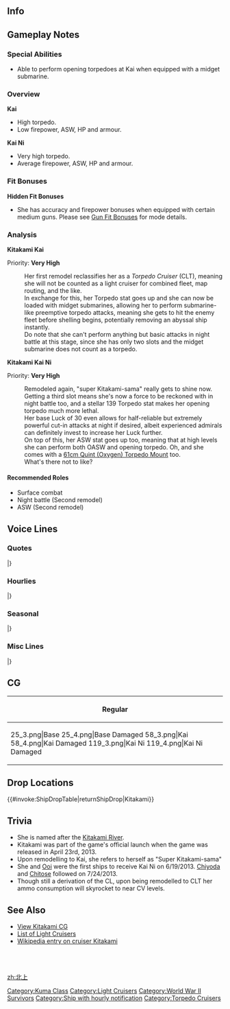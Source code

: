 ==Info==
{{KanmusuInfo|ID=020}}
{{KanmusuInfo|ID=098}}
{{KanmusuInfo|ID=115}}

==Gameplay Notes==
===Special Abilities===
* Able to perform opening torpedoes at Kai when equipped with a midget submarine.

===Overview===
'''Kai'''
* High torpedo.
* Low firepower, ASW, HP and armour.

'''Kai Ni'''
* Very high torpedo.
* Average firepower, ASW, HP and armour.

===Fit Bonuses===
{{:{{BASEPAGENAME}}/Equipment Bonuses}}
{{clear}}

'''Hidden Fit Bonuses'''
* She has accuracy and firepower bonuses when equipped with certain medium guns. Please see [[Gun Fit Bonuses]] for mode details.

===Analysis===
'''Kitakami Kai'''

Priority: '''Very High'''

:Her first remodel reclassifies her as a ''Torpedo Cruiser'' (CLT), meaning she will not be counted as a light cruiser for combined fleet, map routing, and the like.
:In exchange for this, her Torpedo stat goes up and she can now be loaded with midget submarines, allowing her to perform submarine-like preemptive torpedo attacks, meaning she gets to hit the enemy fleet before shelling begins, potentially removing an abyssal ship instantly.
:Do note that she can't perform anything but basic attacks in night battle at this stage, since she has only two slots and the midget submarine does not count as a torpedo.


'''Kitakami Kai Ni'''

Priority: '''Very High'''

:Remodeled again, "super Kitakami-sama" really gets to shine now.
:Getting a third slot means she's now a force to be reckoned with in night battle too, and a stellar 139 Torpedo stat makes her opening torpedo much more lethal.
:Her base Luck of 30 even allows for half-reliable but extremely powerful cut-in attacks at night if desired, albeit experienced admirals can definitely invest to increase her Luck further.
:On top of this, her ASW stat goes up too, meaning that at high levels she can perform both OASW and opening torpedo. Oh, and she comes with a [[61cm Quint (Oxygen) Torpedo Mount]] too.
:What's there not to like?



====Recommended Roles====
* Surface combat
* Night battle (Second remodel)
* ASW (Second remodel)

==Voice Lines==
===Quotes===
{{ShipquoteHeader}}
{{ShipquoteKai
|scenario = Introduction
|origin = アタシは軽巡、北上。まーよろしく。
|translation = I'm the light cruiser, Kitakami. Well, nice to meet you.
|audio = Kitakami-Introduction.ogg
}}
{{ShipquoteKai
|scenario = Introduction
|kai = yes
|origin = 新しい北上、それが私。酸素魚雷を満載してちょっと大人になったでしょ？
|translation = It's the new me. Do I look a bit more mature when I'm fully loaded with oxygen torpedoes?
|audio = KitakamiKai-Introduction.ogg
}}
{{ShipquoteKai
|scenario = Library
|origin = 球磨型軽巡洋艦の３番艦、北上だよー。
んあ？そう、大井っちとは親友。酸素魚雷を打ちまくる重雷装巡洋艦にステップアップできるってさ。
やってみる？
|translation = I'm the 3rd ship of the Kuma-class light cruisers, Kitakami.
Wha? Yeah, Ooicchi is my best friend. I heard that I can go a step up and become a torpedo cruiser that can launch barrages of torpedoes.<ref>She was converted into a [https://en.wikipedia.org/wiki/Torpedo_cruiser torpedo cruiser] in 1941.</ref>
Wanna try?
|audio = Kitakami-Library.ogg
}}
{{ShipquoteKai
|scenario = Library
|kai = yes
|origin = 九三式酸素魚雷を満載、片舷20門、全40門の魚雷発射管を誇る、重雷装艦へと改装されたスーパー北上さまだよ。
その威力は圧倒的と言われていたけれど、活躍する機会が微妙になかったんだよね。ちぇっ。
|translation = I'm the remodelled heavy torpedo ship fully loaded with 20 Type 93 Oxygen Torpedoes per side and capabale of launching 40 in total, Super Kitakami-sama.<ref>The 'heavy' in her classification is referring to the amount of torpedoes she carried.</ref>
I was said to have overwhelming power but it proved difficult for me to demonstrate that.<ref>Theoretically torpedo cruisers were powerful on paper seeing as torpedoes had longer range than contemporary battleship guns and were still capable of taking out ships. However, the development of naval aviation and submarine warfare put an end to that because torpedoes could be detected further out and evaded.</ref> Tch.
|audio = KitakamiKai-Library.ogg
}}
{{ShipquoteKai
|scenario = Secretary 1
|origin = 駆逐艦？あぁ、ウザイ。
|translation = Destroyers? Ah, they're annoying.
|audio = Kitakami-Secretary_1.ogg
}}
{{ShipquoteKai
|scenario = Secretary 1
|kai = yes
|origin = 九三式酸素魚雷満載で重いわ～。
|translation = A full load of Type 93 Oxygen Torpedoes is heavy~
|audio = KitakamiKai-Secretary_1.ogg
}}
{{ShipquoteKai
|scenario = Secretary 2
|origin = 大井っち何さー？あ…なんだ、提督か。
|translation = What is it Ooicchi? Ah... it's just you, Admiral.
|audio = Kitakami-Secretary_2.ogg
}}
{{ShipquoteKai
|scenario = Secretary 2
|kai = yes
|origin = んぉー？何ー？提督…もう何なのさぁ…いいけどさぁ。
|translation = Hmm~? What is it? What... are you doing, Admiral... I don't mind though.
|audio = KitakamiKai-Secretary_2.mp3
}}
{{ShipquoteKai
|scenario = Secretary 3
|origin = ぅあぁ～大井っち身体触るのやめてよー。…って、提督じゃん、何やってんの？<ref>Returns to this line on Kai Ni.</ref>
|translation = Uwah~ Stop touching my body, Ooicchi... Hey, it's you, what are you doing, Admiral?
|audio = Kitakami-Secretary_3.ogg
}}
{{ShipquoteKai
|scenario = Secretary 3
|kai = yes
|origin = あ、あれ？あれはちょっと積みたくないなぁ…
|translation = H-huh? I don't really want to load those up...
|audio = KitakamiKai-Secretary_3.ogg
}}
{{ShipquoteKai
|scenario = Secretary Idle
|origin = 何かこう、肩がこるよねー肩が。まだあたし若いんだけどねー。やっぱ魚雷がちょっと重いんかねー。
|translation = Somehow my shoulders have gotten all stiff. Even though I'm still young. I guess torpedoes really are a bit heavy.
|audio = Kitakami-Idle.ogg
}}
{{ShipquoteKai
|scenario = Secretary (Married)
|origin = 提督？どうした？落ち込んでんの？らしくないじゃん！大丈夫だって。
|translation = Admiral? What's wrong? Are you feeling down? That's not like you! It'll be fine.
|audio = Kitakami-Secretary_Married.ogg
}}
{{ShipquoteKai
|scenario = Wedding
|origin = え？提督あたしのこと気になってんの～？そりゃあ趣味いいね、実にいいよ！
|translation =Eh? Are you interested in me, Admiral? You've got good taste, really good taste!
|audio = Kitakami-Wedding.ogg
}}
{{ShipquoteKai
|scenario = Wedding
|kai = yes
|origin = 提督、お願いがあるんだけどさ。…あの武器だけは、やっぱ載せないでよね。…頼んだよ…！
|translation =I have a favour to ask, Admiral... Please don't equip me with those weapons... Please...!<ref>A reference to the [https://en.wikipedia.org/wiki/Kaiten Kaiten] suicide torpedoes that she was modified to carry.</ref>
|audio = KitakamiKai-Wedding.ogg
}}
{{ShipquoteKai
|scenario = Wedding
|kai2 = yes
|origin = まぁ、なんてーの？そうねぇ…いい感じじゃん？最近…まぁ、なんかそう思うんだよね、うん…まぁ、そんな感じ？
|translation =Well, how do I say this? Oh right... Doesn't this feel nice? Lately... Well, I've been feeling something like that. Yup... Well, just like this?
|audio = KitakamiKai2-Wedding.ogg
}}
{{ShipquoteKai
|scenario = Player's Score
|origin = 提督に連絡だよ。はい。
|translation = It's a message for you, Admiral. Yes.
|audio = Kitakami-Looking_At_Scores.ogg
}}
{{ShipquoteKai
|scenario = Player's Score
|kai = yes
|origin = 提督に連絡ですよ。はい。
|translation = It's a message for you, Admiral. Yes.<ref>Only a very slight variation in the sentence ending particle compared to her base line.</ref>
|audio = KitakamiKai-Looking_At_Scores.ogg
}}
{{ShipquoteKai
|scenario = Player's Score
|kai2 = yes
|origin = おぉ～、そうねぇ、情報は見ないとねぇ。
|translation = Oh~ that's right. You need to see the intelligence.
|audio = KitakamiKai2-Looking_At_Scores.ogg
}}
{{ShipquoteKai
|scenario = Joining the Fleet
|origin = 水雷戦隊、出るよ。
|translation = Torpedo squadron, heading out.
|audio = Kitakami-Joining_A_Fleet.ogg
}}
{{ShipquoteKai
|scenario = Joining the Fleet
|kai = yes
|origin = 重雷装巡洋艦北上、出撃します！
|translation = Torpedo cruiser, Kitakami, sortieing!
|audio = KitakamiKai-Joining_A_Fleet.ogg
}}
{{ShipquoteKai
|scenario = Equipment 1
|origin = うん、強化は好き。どんどんやって！
|translation = Yup, I like reinforcement. Let's do this!
|audio = Kitakami-Equipment_1.ogg
}}
{{ShipquoteKai
|scenario = Equipment 1
|kai = yes
|origin = どんどん強化して。良い船になるから。
|translation = Keep on reinforcing me. I'll become a great ship.
|audio = KitakamiKai-Equipment_1.ogg
}}
{{ShipquoteKai
|scenario = Equipment 1
|kai2 = yes
|origin = どんどん強化して、いい船になるからさ♪
|translation = Keep on reinforcing me. I'll become a great ship♪
|audio = KitakamiKai2-Equipment_1.ogg
}}
{{ShipquoteKai
|scenario = Equipment 2
|origin = いいね～。痺れるね～。ありがとね。<ref>Returns to this line on Kai Ni.</ref>
|translation = This is nice~ It gives me the chills~ Thanks~
|audio = Kitakami-Equipment_2.ogg
}}
{{ShipquoteKai
|scenario = Equipment 2
|kai = yes
|origin = 大井っちの方は大丈夫？そう？
|translation = Is it going well on Ooichi's end? Really?
|audio = KitakamiKai-Equipment_2.ogg
}}
{{ShipquoteKai
|scenario = Equipment 3
|origin = まあまあか…
|translation = This is so-so I guess...
|audio = Kitakami-Equipment_3.ogg
}}
{{ShipquoteKai
|scenario = Equipment 3
|kai = yes
|origin = やっちゃいましょ～。
|translation = Let's do this~
|audio = KitakamiKai-Equipment_3.ogg
}}
{{ShipquoteKai
|scenario = Supply
|origin = 補給？ありがとね。
|translation = A resupply? Thanks.
|audio = Kitakami-Supply.mp3
}}
{{ShipquoteKai
|scenario = Docking (Minor Damage)
|origin = ごめーん、ちょっと壊しちゃったよ。
|translation = Sorry, I got a bit banged up.
|audio = Kitakami-Docking_Minor.ogg
}}
{{ShipquoteKai
|scenario = Docking (Minor Damage)
|kai = yes
|origin = う～んやっぱ難しいよね～この船。
|translation = Yeah, this vessel is definitely a problem.
|audio = KitakamiKai-Docking_Minor.ogg
}}
{{ShipquoteKai
|scenario = Docking (Major Damage)
|origin = 仕方ないでしょ！？装甲、紙なのよ…。
|translation = I couldn't help it you know!? I have paper for armour...<ref>She only had a 64mm belt which wasn't much by cruiser standards.</ref>
|audio = Kitakami-Docking_Major.ogg
}}
{{ShipquoteKai
|scenario = Docking (Major Damage)
|kai = yes
|origin = まぁ～難しいよね～。とりあえず直すね～。
|translation = Well, this is a problem~ First things first, I'll go get repaired~
|audio = KitakamiKai-Docking_Major.ogg
}}
{{ShipquoteKai
|scenario = Docking (Major Damage)
|kai2 = yes
|origin = まあ風呂もいいよね～。ね、大井っち？
|translation = Well baths are nice too~ Right, Ooicchi?
|audio = KitakamiKai2-Docking_Major.ogg
}}
{{ShipquoteKai
|scenario = Construction
|origin = 新しい艦が進水したってさー。
|translation = A new ship has been launched.
|audio = Kitakami-Construction.ogg
}}
{{ShipquoteKai
|scenario = Construction
|kai2 = yes
|origin = 新しい艦が進水しましたよっと。
|translation = I said, a new ship has been launched.
|audio = KitakamiKai-Construction.ogg
}}
{{ShipquoteKai
|scenario = Returning from Sortie
|origin = あ。艦隊が帰ってきたねー。
|translation = Ah. The fleet has come back.
|audio = Kitakami-Returning_From_Sortie.ogg
}}
{{ShipquoteKai
|scenario = Returning from Sortie
|kai = yes
|origin = あら？艦隊が帰ってきましたね。
|translation = Oh? The fleet has come back.
|audio = KitakamiKai-Returning_From_Sortie.ogg
}}
{{ShipquoteKai
|scenario = Starting a Sortie
|origin = 出撃します。大井っち、いっくよー。
|translation = I'm sortieing. Let's go, Ooicchi.
|audio = Kitakami-Starting_A_Sortie.ogg
}}
{{ShipquoteKai
|scenario = Starting a Sortie
|kai = yes
|origin = まぁ大井っちと組めば最強だよね♪
|translation = Well I'm the strongest when paired with Ooicchi♪
|audio = KitakamiKai-Starting_A_Sortie.ogg
}}
{{ShipquoteKai
|scenario = Starting a Battle
|origin = 敵艦発見！砲雷撃戦、よーい！
|translation = Enemy ships spotted! Prepare for combat!
|audio = Kitakami-Battle_Start.ogg
}}
{{ShipquoteKai
|scenario = Starting a Battle
|kai = yes
|origin = 20射線の酸素魚雷、2回いきますよー。
|translation = I'm going to fire 20 oxygen torpedoes twice~
|audio = KitakamiKai-Battle_Start.ogg
}}
{{ShipquoteKai
|scenario = Starting a Battle
|kai2 = yes
|origin = 単装砲って、何気にわびさびよね～
|translation = These single guns have a certain asthetic.
|audio = KitakamiKai2-Battle_Start.ogg
}}
{{ShipquoteKai
|scenario = Attack
|origin = まぁ、あたしはやっば、基本雷撃よねー。
|translation = Well, a torpedo strike is standard when I'm attacking.
|audio = Kitakami-Attack.ogg
}}
{{ShipquoteKai
|scenario = Attack
|kai = yes
|origin = 40門の魚雷は伊達じゃないから！
|translation = My 40 torpedo tubes aren't just for show!
|audio = KitakamiKai-Attack.ogg
}}
{{ShipquoteKai
|scenario = Attack
|kai2 = yes
|origin = 40門の酸素魚雷は伊達じゃないからねっと。
|translation = I told you my 40 oxygen torpedo tubes aren't just for show!
|audio = KitakamiKai2-Attack.ogg
}}
{{ShipquoteKai
|scenario = Night Battle Attack
|origin = 単装砲って、何気にわびさびよねー。
|translation = These single guns have a certain asthetic.<ref>"Wabisobi" (侘び寂び) is the astethic sense in Japanese art emphasising quiet simplicity and subdued refinement.</ref>
|audio = Kitakami-Night_Attack.ogg
}}
{{ShipquoteKai
|scenario = Night Battle Attack
|kai = yes
|origin = まあ…主砲は…そう…まあ…そうね…
|translation = Well... my main guns are... you know... well... yeah...<ref>She had 3 guns removed to fit all the extra torpedo tubes.</ref>
|audio = KitakamiKai-Night_Attack.ogg
}}
{{ShipquoteKai
|scenario = Night Battle
|origin = さーて、追い込みますよ～ついてきて！
|translation = Alright, let's run them down. Follow me!
|audio = Kitakami-Night_Battle.ogg
}}
{{ShipquoteKai
|scenario = Night Battle
|kai = yes
|origin = ギッタギタにしてあげましょうかね！
|translation = I'm going to pound you into paste!<ref>Gittagita is an onomatopoeic word meaning 'to severely beat up'.</ref>
|audio = KitakamiKai-Night_Battle.ogg
}}
{{ShipquoteKai
|scenario = MVP
|origin = なんかでっかい改造の話もあるけどさぁ、あたしはこのままでも、けっこう気に入ってるんだけどなー。
|translation = I keep telling you about my big remodel, but I actually kind of like the way I am now.
|audio = Kitakami-MVP.ogg
}}
{{ShipquoteKai
|scenario = MVP
|kai = yes
|origin = ふふん…これが重雷装艦の実力ってやつよ…あ～よかった～活躍できて～。
|translation = Fufun... This is the power of a heavy torpedo ship... Ah~ I'm so glad I got to contribute lots~
|audio = KitakamiKai-MVP.ogg
}}
{{ShipquoteKai
|scenario = Minor Damage 1
|origin = なんの、まだこのくらい。
|translation = Oh what, it's just this much?
|audio = Kitakami-Minor_Damage_1.ogg
}}
{{ShipquoteKai
|scenario = Minor Damage 1
|kai = yes
|origin = うぅ～、防御力はないんだよねー･･･
|translation = Ugh~ I really don't have any defensive strength...
|audio = KitakamiKai-Minor_Damage_1.ogg
}}
{{ShipquoteKai
|scenario = Minor Damage 2
|origin = ちぃっ…痛いじゃないのー。
|translation = Tch... that hurts.
|audio = Kitakami-Minor_Damage_2.ogg
}}
{{ShipquoteKai
|scenario = Minor Damage 2
|kai = yes
|origin = いたたっ退避していい？
|translation = Owowow, can I retreat?
|audio = KitakamiKai-Minor_Damage_2.ogg
}}
{{ShipquoteKai
|scenario = Major Damage
|origin = 情けないなぁ、もう。こんなの見られたら、大井っちが大笑いするよ。ったく…。
|translation = I'm pathetic, jeez. Ooicchi will laugh if she saw me like this. I swear...
|audio = Kitakami-Major_Damage.ogg
}}
{{ShipquoteKai
|scenario = Major Damage
|kai = yes
|origin = まぁなんて言うの？こんなこともあるよね...早く修理した～い。
|translation = Well how do you say it? I guess things like this happen sometimes... I want to get repaired as soon as possible.
|audio = KitakamiKai-Major_Damage.ogg
}}
{{ShipquoteKai
|scenario = Sunk
|origin = 次に生まれる時には、重巡がいいなぁ……
|translation = I'd like to be a heavy cruiser when I'm reborn...
|audio = Kitakami-Sunk.ogg
}}
{{ShipquoteKai
|scenario = Sunk
|kai = yes
|origin = 来世はやっぱ、戦艦でお願いします。ガクっ
|translation = I'd like to be a battleship in my next life. *ded* <ref>'Gaku' (ガク) is the onomatopoedia for doing something with a jerk, normally used as a comedic sound effect for someone dying.</ref>
|audio = KitakamiKai-Sunk.ogg
}}
{{ShipquoteKai
|scenario = Sunk
|kai2 = yes
|origin = 来世はやっぱ、空母でお願いし…って、いっかな～工作艦とかでも～あはは…
|translation = I'd like to be a carrier in my next life... Actually, a repair ship might not be bad too~ Ahaha...<ref>She ended up being a [https://ja.wikipedia.org/wiki/%E3%81%8D%E3%81%9F%E3%81%8B%E3%81%BF_(%E8%AD%B7%E8%A1%9B%E8%89%A6) destroyer escort] in her next life.</ref>
|audio = KitakamiKai2-Sunk.ogg
}}
|} <references/>

{{clear}}

===Hourlies===
{{ShipquoteHeader | type = hourly}}
{{ShipquoteKai
|scenario = 00:00 
|origin = 提督、日付が変わったよ。
|translation = The date has changed, Admiral.
|audio = Kitakami-00.ogg
}}
{{ShipquoteKai
|scenario = 01:00 
|origin = マルヒトマルマル。うん、そう。時報ってやつね。今日はあたしがやったげるよー。
|translation = 0100. Yup, that's right. It's an hourly report. I'll be doing it today.
|audio = Kitakami-01.ogg
}}
{{ShipquoteKai
|scenario = 02:00 
|origin = マルフタマルマル。なんか飽きてきたー。漫画とかないの？漫画とか。
|translation = 0200. I'm losing interest in this. Do you have manga anywhere? Anywhere at all.
|audio = Kitakami-02.ogg
}}
{{ShipquoteKai
|scenario = 03:00 
|origin = ちぇっ。マルサンマルマル。すっかり夜も更けたね。私も眠いよ…
|translation = Tch. 0300. The night is wearing on. I'm sleepy too...
|audio = Kitakami-03.ogg
}}
{{ShipquoteKai
|scenario = 04:00 
|origin = 現在時刻、マルヨンマルマル。提督は眠くないの？あぁそう、いいねぇ…
|translation = The time is now 0400. Aren't you sleepy, Admiral? Ah, I see. That's nice...
|audio = Kitakami-04.ogg
}}
{{ShipquoteKai
|scenario = 05:00 
|origin = マルゴーマルマル。朝になっちゃったよ…明るいよー…あたしゃ眠いよ、寝ていい？今から…
|translation = 0500. Morning is here... It's bright... I'm sleepy, can I go to sleep? Starting now...
|audio = Kitakami-05.ogg
}}
{{ShipquoteKai
|scenario = 06:00 
|origin = マルロクマルマル。わっ！どうしたの、大井っち？そんな怖い顔してさ、なになに？どうしたのさ。
|translation = 0600. Whoa! What's wrong, Ooicchi? Why are you making such a scary face? What's wrong.
|audio = Kitakami-06.ogg
}}
{{ShipquoteKai
|scenario = 07:00 
|origin = マルナナマルマル。提督、大井っちが朝飯作ってくれるって、え？大丈夫だよ、ありがたいねぇ。
|translation = 0700. Ooicchi said she'll make breakfast, Admiral. Eh? It will be fine, be thankful.
|audio = Kitakami-07.ogg
}}
{{ShipquoteKai
|scenario = 08:00 
|origin = マルハチマルマル。大井っちの作った朝飯、いただきまーす！…あれ、どうして二人分しかないの？提督のは？
|translation = 0800. Thanks for making breakfast Ooicchi! ...Oh, why are there only two servings? Where's the Admiral's?
|audio = Kitakami-08.ogg
}}
{{ShipquoteKai
|scenario = 09:00 
|origin = マルキュウマルマル。だから、大井っち、別に大丈夫だってぇ。さ～自分の持ち場に戻った戻った～。はいはいっ。
|translation = 0900. Like I said Ooicchi, I'm fine. Now, I have to return to my post. Yes yes~
|audio = Kitakami-09.ogg
}}
{{ShipquoteKai
|scenario = 10:00 
|origin = ヒトマルマルマル。ふぅ…やっと大井っちが戻ってったねー。いや、いい子なんだよ、ホントはね？あ、知ってた？そう？
|translation = 1000. Whew... Ooicchi finally went back. No, she's a good girl. I'm serious you know? Ah, you knew? Is that so?
|audio = Kitakami-10.ogg
}}
{{ShipquoteKai
|scenario = 11:00 
|origin = ヒトヒトマルマル。てなことしてたら、もうお昼だねー。いやー、お昼、何食べよっかねぇ。あ、まだ仕事ね。ハイハイ。
|translation = 1100. After doing all that, it's almost lunch. I wonder what I should have for lunch. Ah, we're still working huh. Yes yes~
|audio = Kitakami-11.ogg
}}
{{ShipquoteKai
|scenario = 12:00 
|origin = ヒトフタマルマル。お昼だぁー。さて、今日は何食べに行こうかねぇ。うーん。
|translation = 1200. It's lunch~ Now, what should I have for lunch today. Yup.
|audio = Kitakami-12.ogg
}}
{{ShipquoteKai
|scenario = 13:00 
|origin = ヒトサンマルマル。そうねぇ、やっぱ昼はカレーだよねぇー！間宮カレー、行きますかねぇ？それとも、半舷上陸しちゃう？
|translation = 1300. That's right, it's got to be curry for lunch~! Shall we go to Mamiya's for curry? Or shall we go out?<ref>半舷上陸 is where half the ship's crew goes on shore leave while in port. She's suggesting that you leave the base for lunch.</ref>
|audio = Kitakami-13.ogg
}}
{{ShipquoteKai
|scenario = 14:00 
|origin = ふぅ、結局いつもの間宮さんとこのカレー。ま、いいけどねぇ。美味しいし。あ、ヒトヨンマルマル。一応ね。
|translation = Whew, in the end it's Mamiya's curry. Well, that's fine. It was delicious. Ah, 1400. More or less.
|audio = Kitakami-14.ogg
}}
{{ShipquoteKai
|scenario = 15:00 
|origin = ヒトゴーマルマル。まぁねえ。いろいろあったね。でもさ、なんかそれも仕方なかったのかなーってさ。今は思うんだ…。
|translation = 1500. Well I mean, lots of things happened. But there's no use crying over spilt milk. That's what I think now...
|audio = Kitakami-15.ogg
}}
{{ShipquoteKai
|scenario = 16:00 
|origin = ヒトロクマルマル。あ、阿武隈だー。おーい！あれ？なんで逃げるのさ。おーい。…変なヤツ。ね？
|translation = 1600. Ah, it's Abukuma. Oi~! Huh? Why is she running away? Oi~... What a strange girl. Right?<ref>Abukuma had her bow sheared off after a collision with Kitakami on 1930/10/20.</ref>
|audio = Kitakami-16.ogg
}}
{{ShipquoteKai
|scenario = 17:00 
|origin = 現在時刻、ヒトナナマルマル。そろそろ今日は看板だね～夕日が落ちるよ～。
|translation = The time is now 1700. It's almost time to close up shop for the day. The sun is setting~
|audio = Kitakami-17.ogg
}}
{{ShipquoteKai
|scenario = 18:00 
|origin = ヒトハチマルマル。さ、そろそろ今日もお終いですよー。え、まだ早いって？そっか…ちぇ。
|translation = 1800. Now, the day is almost over. Eh, it's still to early? I see... Tch.
|audio = Kitakami-18.ogg
}}
{{ShipquoteKai
|scenario = 19:00 
|origin = ヒトキュウマルマル。あ、大井っち～！何でお鍋抱えてんの？え？大井っち特製カレー？カ、カレーかぁ…。
|translation = 1900. Ah, Ooicchi! Why are you carrying a pot? Eh? It's your special curry? C-curry huh...
|audio = Kitakami-19.ogg
}}
{{ShipquoteKai
|scenario = 20:00 
|origin = フタマルマルマル。え、提督、夜もカレーでいいって？ふぅーん。いいとこあるね、痺れるねぇ！大井っち、ありがとね♪
|translation = 2000. Eh, is it fine to have curry again for dinner, Admiral? Humph~ Nice things give me the chills! Thanks, Ooicchi♪
|audio = Kitakami-20.ogg
}}
{{ShipquoteKai
|scenario = 21:00 
|origin = フタヒトマルマル。まぁ、カレーばっかになっちゃったけどさ、大井っちのも美味しかったよねぇ。なんか変な味したけど。
|translation = 2100. Well, I ended up eating nothing but curry today. Ooicchi's was delicious too. Though I did taste something strange.
|audio = Kitakami-21.ogg
}}
{{ShipquoteKai
|scenario = 22:00 
|origin = フタフタマルマル。さっ、そろそろ本日の艦隊勤務もおしまいですよ～。ご苦労様でした～。寝よ寝よ。提督、それじゃ。
|translation = 2200. Now, it's almost time to put an end to today's fleet duties. Thanks for your efforts~ I'm going to bed. See you, Admiral.
|audio = Kitakami-22.ogg
}}
{{ShipquoteKai
|scenario = 23:00 
|origin = フタサンマルマル。…ん？ん～？え～。あたし今日寝ずの番の係なの？え～？できっかなぁ、それ無理っぽくない？
|translation = 2300... Hmmm? Hmmm? Eh~ I'm supposed to be on night watch today? Eh? Doesn't that sound impossible for me to do?
|audio = Kitakami-23.ogg
}}
|} <references/>

{{clear}}

===Seasonal===
{{SeasonalHeaderOld}}
{{SeasonalQuote
|scenario = [[Seasonal/End_of_Year_2014|End of Year 2014]]
|origin = うひー、もう年末だよー。鎮守府の大掃除とかぜんぜんまだじゃーん…うひー…
|translation = Whoo~ it’s the end of the year. We still haven’t spring cleaned the naval base… whew~…
|audio = Kitakami_Year_End_2014_Sec1.ogg
|notes = 
}}
{{SeasonalQuote
|scenario = [[Seasonal/New_Year_2015|New Year 2015]]
|origin = いやー、めでたいねぇ。今年もよろしくねー。正月ぐらいはのんびりしたいねー。ねー、大井っちー
|translation =	Wow, congrats. Take care of me this year kay~. I just want to laze about this year. Right, Ooicchi~
|audio = Kitakami_kai_ni_New_Years_Day_2016.ogg
|notes = 
}}
{{SeasonalQuote
|scenario = [[Seasonal/Valentine%27s_Day_2015|Valentine’s Day 2015]]
|origin = バレンタインねー？なんでアタシチョコ貰うんだろう？そうゆう日だっけ？
|translation =	Valentines huh? Why did you get me chocolates? Was that how it was supposed to go?
|audio =Kitakami _Valentine_Sec1.ogg
|notes = 
}}
{{SeasonalQuote
|scenario = [[Seasonal/Second_Anniversary|2nd Anniversary]]
|origin =ん～？今日って特別な日なんだ～。忘れてた…。うわあ！駆逐艦集まってくんなー！
|translation =	Hmm? So today is a special day. I forgot… Whoa! All the destroyers have gathered together! 
|audio = 020_Kitakami_2ndAnniv.mp3
|notes = 
}}
{{SeasonalQuote
|scenario = [[Seasonal/Fifth_Anniversary|5th Anniversary]]
|origin = ん、そうなの？大井っち、艦隊は五周年なんだ。忘れてたわ。うわぁ、海防艦は集めてくんな！
|translation =	Hmm, really? It’s the fleet’s 5th Anniversary, Ooicchi. I forgot. Whoa, the coastal defense ships are all gathering!
|audio = Kitakami_5th_Anniversary_Sec1.mp3
|notes = 
}}
{{SeasonalQuote
|scenario = [[Seasonal/Rainy_Season_2018|Rainy Season 2018]]
|origin = よく降るねぇ。ねぇ、大井っち、私もあれ、作ろうかな…あぁ、材料一式もあるだ。ありがとうね。どれどれ…
|translation =	It’s really pouring. Hey, I wonder if we can make those too, Ooicchi… Ah, you already have all the materials. Thank you. Let’s see now…
|audio = Kitakami_Rainy_Season_2018_Sec1.mp3
|notes = 
}}
{{SeasonalQuote
|scenario = [[Seasonal/Summer_2018|Summer 2018]]
|origin = 今年も夏かぁ。まあ、なんだよ、この季節は少ーしおセンチになるね、私も。あぁ、大井っち！元気、元気！
|translation =	It's summer again. Well, you know, this season makes me feel a bit sentimental too. Ah, Ooicchi! I'm feeling great!
|audio = Kitakami_Summer_2018_Sec1.mp3
|notes = 
}}
{{SeasonalQuote
|scenario = [[Seasonal/Saury_2018|Saury 2018]]
|origin = 来たかね。またこの季節が…しゃない、大井っち、私も魚雷を下ろして、頑張っちゃいましょうかね。
|translation =	So it's here. It's this time of year again... Oh well, let's put down our torpedoes and work our hardest.
|audio = Kitakami_Sec1_Saury_2018.mp3
|notes = 
}}
{{SeasonalQuote
|scenario = [[Seasonal/Christmas_2018|Christmas 2018]]
|origin = ほぉー、いいですな。苦しみます…って。えぇ？あぁ、冗談だよ、大井っち。そんな怒るなって…おーいぃ…
|translation =	Oooh, nice. Tastes bad... not. Eh? Ah, I'm joking, Ooicchi. Don't be so angry... Heeeey...
|audio = Kitakami_Christmas_2018_Sec1.mp3
|notes = 
}}
{{SeasonalQuote
|scenario = [[Seasonal/White_Day_2019|Coming of Spring 2019]]
|origin = あぁー、やっと暖かい陽気になってきたね。良かったよ、私寒いのは苦がてからさ。
|translation =	Aaaah, warmer weather is finally here. That's great, 'cause I don't like the cold.
|audio = Kitakami_Spring_2019_Sec1.mp3
|notes = 
}}
{{SeasonalQuote
|scenario = [[Seasonal/Sixth_Anniversary|6th Anniversary]]
|origin = あぁ、何おいっち？艦隊はも六周年なんだ。忘れてたは。うわぁ、駆逐艦集まてくんな！うざ！
|translation =	Ah, what is it, Oicchi? So it's the fleet's 6th Anniversary. I forgot. Whoa, don't come over here destroyers! So annoying!
|audio = Kitakami_6th_Anniversary_Sec2.mp3
|notes = Secretary 2
}}
{{SeasonalQuote
|scenario = [[Seasonal/Seventh_Anniversary|7th Anniversary]]
|origin = えぇ、何大井っち？艦隊はついに七周年なんだ。なんだかなぁ。うだだだぁ、海防艦集まってくんな！うざぁ…
|translation =	Eh, what is it, Ooicchi? Oh, it's finally the fleet's 7th Anniversary. Well, it's kinda, you know. What the... don't come any closer, all you costal defense ships! Pests...
|audio = Kitakami_7th_Anniversary_Secretary_2.mp3
|notes = Secretary 2
}}
{{SeasonalQuote
|scenario = [[Seasonal/Eighth_Anniversary|8th Anniversary]]
|origin = えぇ、マジ？大井っち、何？艦隊はついに八周年な？はぁ、そうなんだ。ゲェ！駆逐艦集まって来んな！ウザ。
|translation =	Huh, seriously? Ooicchi, what was that? It's the fleet's 8th Anniversary? Woow, I see. Urgh! Get lost, destroyers! Pests.
|audio = Kitakami_8th Anniversary_Secretary_1.mp3
|notes = 
}}
|}<references/>

{{clear}}

===Misc Lines===
{{SeasonalHeaderOld}}
{{SeasonalQuote
|scenario = [[Seasonal/Final_Battle|Final Battle 2018]]
|origin = あぁ、何かあれな感じだなあぁ。この感じ。うひぃ！
|translation =	Ah, this kinda gives me that feeling. You know. Whew!
|audio = Kitakami_Kantai_Kessen_2018_Sec1.mp3
|notes = Secretary 1
}}
{{SeasonalQuote
|scenario = [[Seasonal/Final_Battle|Final Battle 2018]]
|origin = まあ、何ですかね？気楽に行きますかね、私はねぇ。
|translation =	Well, you know what? I just want to take it easy.
|audio = Kitakami_Kantai_Kessen_2018_Sec2.mp3
|notes = Secretary 2
}}
{{SeasonalQuote
|scenario = [[Seasonal/Final_Battle|Final Battle 2018]]
|origin = まあ、ここは本気でやっときましょうかね…うりゃあぁ！
|translation =	Well, it’s time for me to take this seriously… Take this!
|audio = Kitakami_Kantai_Kessen_2018_Atk.mp3
|notes = Attack
}}
{{SeasonalQuote
|scenario = [[Seasonal/Final_Battle|Final Battle 2018]]
|origin = 九三式食ってる場合じゃねぇなぁ！やっちゃいますか！
|translation =	This isn’t the time to be eating a Type 93! Let’s do this!
|audio = Kitakami_Kantai_Kessen_2018_NightAtk.mp3
|notes = Night Battle Attack
}}
{{SeasonalQuote
|scenario = [[Seasonal/Final_Battle|Final Battle 2018]]
|origin = あぁー、こう見えて、決戦兵力だからね。沈みませんよ！
|translation =	Aaah, even in this state, I’m part of the final battle’s forces. I won’t sink!
|audio = Kitakami_Kantai_Kessen_2018_MinorDmg1.mp3
|notes = Minor Damage 1
}}
{{SeasonalQuote
|scenario = [[KanColle_Sasebo_Naval_Base_Tour|Sasebo Base Tour 2018]]
|origin = あぁ、あのへんかね、鎮守府あったとこ。しかし、いいもんだね。こうやって鎮守府巡りすんのも侘び寂びだね。
|translation =	Ah, so there was something like this at the Naval Base. But it’s so nice. It gives the Naval Base Tour a nice touch.
|audio = Kitakami_Base_Tour_2018_Sec1.mp3
|notes = 
}}
{{SeasonalQuote
|scenario = [[Spring 2019 Event]]
|origin = 戦隊旗艦、北上様。さあ、みんな、空襲にも気をつけつつ。じゃあ、行きますか？
|translation =	Squadron flagship, Kitakami. Now, beware of air raids, everyone. Shall we get going then?
|audio =Kitakami-FriendFleet.mp3
|notes = Friend Fleet Line
}}
|}<references/>

{{clear}}

==CG==
{| class="mw-collapsible mw-collapsed wikitable" style="width: 100%;"
!Regular
|-
|<gallery>
25_3.png|Base
25_4.png|Base Damaged
58_3.png|Kai
58_4.png|Kai Damaged
119_3.png|Kai Ni
119_4.png|Kai Ni Damaged
</gallery>
|}

==Drop Locations==
{{#invoke:ShipDropTable|returnShipDrop|Kitakami}}

==Trivia==
*She is named after the [http://en.wikipedia.org/wiki/Kitakami_River Kitakami River].
*Kitakami was part of the game's official launch when the game was released in April 23rd, 2013.
*Upon remodelling to Kai, she refers to herself as "Super Kitakami-sama"
*She and [[Ooi]] were the first ships to receive Kai Ni on 6/19/2013. [[Chiyoda]] and [[Chitose]] followed on 7/24/2013.
*Though still a derivation of the CL, upon being remodelled to CLT her ammo consumption will skyrocket to near CV levels. 

==See Also==
*[[{{PAGENAME}}/Gallery|View Kitakami CG]]
*[[EliteCL|List of Light Cruisers]]
*[[wikipedia:Japanese_cruiser_Kitakami|Wikipedia entry on cruiser Kitakami]]<br/><br/><br/><br/>
{{shiplist}}
[[Category:Kuma Class]]
[[Category:Light Cruisers]]
[[Category:World War II Survivors]]
[[Category:Ship with hourly notification]]
[[Category:Torpedo Cruisers]]
[[zh:北上]]